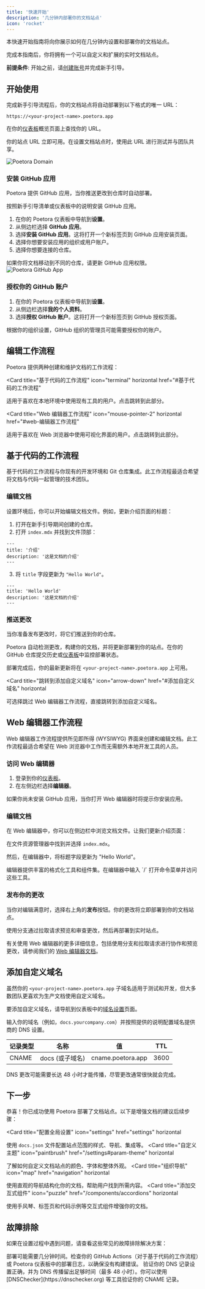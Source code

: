 ```yaml
---
title: '快速开始'
description: '几分钟内部署你的文档站点'
icon: 'rocket'
---
```


本快速开始指南将向你展示如何在几分钟内设置和部署你的文档站点。

完成本指南后，你将拥有一个可以自定义和扩展的实时文档站点。

<Info>

**前提条件**: 开始之前，请[创建账号](https://poetora.com/start)并完成新手引导。

</Info>

## 开始使用

完成新手引导流程后，你的文档站点将自动部署到以下格式的唯一 URL：

```
https://<your-project-name>.poetora.app
```

在你的[仪表板](https://dashboard.poetora.com/)概览页面上查找你的 URL。

你的站点 URL 立即可用。在设置文档站点时，使用此 URL 进行测试并与团队共享。

<Frame>
  <img
    src="/images/quickstart/poetora-domain-light.png"
    alt="Poetora Domain"
  />
</Frame>

### 安装 GitHub 应用

Poetora 提供 GitHub 应用，当你推送更改到仓库时自动部署。

按照新手引导清单或仪表板中的说明安装 GitHub 应用。

1. 在你的 Poetora 仪表板中导航到**设置**。
2. 从侧边栏选择 **GitHub 应用**。
3. 选择**安装 GitHub 应用**。这将打开一个新标签页到 GitHub 应用安装页面。
4. 选择你想要安装应用的组织或用户账户。
5. 选择你想要连接的仓库。

<Info>
  如果你将文档移动到不同的仓库，请更新 GitHub
  应用权限。
</Info>

<Frame>
  <img
    src="/images/quickstart/github-app-installation-light.png"
    alt="Poetora GitHub App"
  />
</Frame>

### 授权你的 GitHub 账户

1. 在你的 Poetora 仪表板中导航到**设置**。
2. 从侧边栏选择**我的个人资料**。
3. 选择**授权 GitHub 账户**。这将打开一个新标签页到 GitHub 授权页面。

<Info>
  根据你的组织设置，GitHub
  组织的管理员可能需要授权你的账户。
</Info>

## 编辑工作流程

Poetora 提供两种创建和维护文档的工作流程：

<Card
  title="基于代码的工作流程"
  icon="terminal"
  horizontal
  href="#基于代码的工作流程"
>
  适用于喜欢在本地环境中使用现有工具的用户。点击跳转到此部分。
</Card>

<Card
  title="Web 编辑器工作流程"
  icon="mouse-pointer-2"
  horizontal
  href="#web-编辑器工作流程"
>
  适用于喜欢在 Web
  浏览器中使用可视化界面的用户。点击跳转到此部分。
</Card>

## 基于代码的工作流程

基于代码的工作流程与你现有的开发环境和 Git 仓库集成。此工作流程最适合希望将文档与代码一起管理的技术团队。

### 编辑文档

设置环境后，你可以开始编辑文档文件。例如，更新介绍页面的标题：

1. 打开在新手引导期间创建的仓库。
2. 打开 `index.mdx` 并找到文件顶部：

```mdx index.mdx
---
title: '介绍'
description: '这是文档的介绍'
---
```

3. 将 `title` 字段更新为 `"Hello World"`。

```mdx index.mdx {2}
---
title: 'Hello World'
description: '这是文档的介绍'
---
```

### 推送更改

当你准备发布更改时，将它们推送到你的仓库。

Poetora 自动检测更改，构建你的文档，并将更新部署到你的站点。在你的 GitHub 仓库提交历史或[仪表板](https://dashboard.poetora.com)中监控部署状态。

部署完成后，你的最新更新将在 `<your-project-name>.poetora.app` 上可用。

<Card
  title="跳转到添加自定义域名"
  icon="arrow-down"
  href="#添加自定义域名"
  horizontal
>
  可选择跳过 Web
  编辑器工作流程，直接跳转到添加自定义域名。
</Card>

## Web 编辑器工作流程

Web 编辑器工作流程提供所见即所得 (WYSIWYG) 界面来创建和编辑文档。此工作流程最适合希望在 Web 浏览器中工作而无需额外本地开发工具的人员。

### 访问 Web 编辑器

1. 登录到你的[仪表板](https://dashboard.poetora.com)。
2. 在左侧边栏选择**编辑器**。

<Info>
  如果你尚未安装 GitHub 应用，当你打开 Web
  编辑器时将提示你安装应用。
</Info>

### 编辑文档

在 Web 编辑器中，你可以在侧边栏中浏览文档文件。让我们更新介绍页面：

在文件资源管理器中找到并选择 `index.mdx`。

然后，在编辑器中，将标题字段更新为 "Hello World"。

<Tip>
  编辑器提供丰富的格式化工具和组件集。在编辑器中输入
  `/` 打开命令菜单并访问这些工具。
</Tip>

### 发布你的更改

当你对编辑满意时，选择右上角的**发布**按钮。你的更改将立即部署到你的文档站点。

<Tip>
  使用分支通过拉取请求预览和审查更改，然后再部署到实时站点。
</Tip>

有关使用 Web 编辑器的更多详细信息，包括使用分支和拉取请求进行协作和预览更改，请参阅我们的 [Web 编辑器文档](/editor/getting-started)。

## 添加自定义域名

虽然你的 `<your-project-name>.poetora.app` 子域名适用于测试和开发，但大多数团队更喜欢为生产文档使用自定义域名。

要添加自定义域名，请导航到仪表板中的[域名设置](https://dashboard.poetora.com/settings/deployment/custom-domain)页面。

输入你的域名（例如，`docs.yourcompany.com`）并按照提供的说明配置域名提供商的 DNS 设置。

| 记录类型 | 名称            | 值                | TTL  |
| -------- | --------------- | ----------------- | ---- |
| CNAME    | docs (或子域名) | cname.poetora.app | 3600 |

<Info>
  DNS 更改可能需要长达 48
  小时才能传播，尽管更改通常很快就会完成。
</Info>

## 下一步

恭喜！你已成功使用 Poetora 部署了文档站点。以下是增强文档的建议后续步骤：

<Card
  title="配置全局设置"
  icon="settings"
  href="settings"
  horizontal
>
  使用 `docs.json`
  文件配置站点范围的样式、导航、集成等。
</Card>
<Card
  title="自定义主题"
  icon="paintbrush"
  href="/settings#param-theme"
  horizontal
>
  了解如何自定义文档站点的颜色、字体和整体外观。
</Card>
<Card
  title="组织导航"
  icon="map"
  href="navigation"
  horizontal
>
  使用直观的导航结构化你的文档，帮助用户找到所需内容。
</Card>
<Card
  title="添加交互式组件"
  icon="puzzle"
  href="/components/accordions"
  horizontal
>
  使用手风琴、标签页和代码示例等交互式组件增强你的文档。
</Card>

## 故障排除

如果在设置过程中遇到问题，请查看这些常见的故障排除解决方案：

<Accordions>
  <Accordion title="更改未反映在实时站点上">
    部署可能需要几分钟时间。检查你的 GitHub
    Actions（对于基于代码的工作流程）或 Poetora
    仪表板中的部署日志，以确保没有构建错误。
  </Accordion>
  <Accordion title="自定义域名无法连接">
    验证你的 DNS 记录设置正确，并为 DNS
    传播留出足够时间（最多 48 小时）。你可以使用
    [DNSChecker](https://dnschecker.org)
    等工具验证你的 CNAME 记录。
  </Accordion>
</Accordions>

